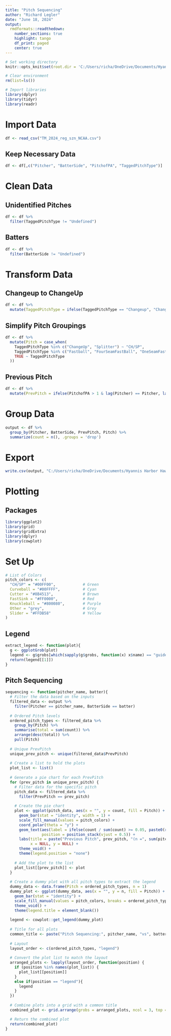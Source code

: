 ---
title: "Pitch Sequencing"
author: "Richard Legler"
date: "June 18, 2024"
output: 
  rmdformats::readthedown:
    number_sections: true
    highlight: tango
    df_print: paged
    center: true
---

```{r setup, include=FALSE}
# Set working directory
knitr::opts_knit$set(root.dir = 'C:/Users/richa/OneDrive/Documents/Hyannis Harbor Hawks/Cape Code Data')

# Clear environment
rm(list=ls())

# Import libraries
library(dplyr)
library(tidyr)
library(readr)
```

# Import Data

```{r}
df <- read_csv("TM_2024_reg_szn_NCAA.csv")
```

## Keep Necessary Data

```{r}
df <- df[,c("Pitcher", "BatterSide", "PitchofPA", "TaggedPitchType")]
```

# Clean Data
## Unidentified Pitches

```{r}
df <- df %>%
  filter(TaggedPitchType != "Undefined")
```


## Batters

```{r}
df <- df %>%
  filter(BatterSide != "Undefined")
```

# Transform Data
## Changeup to ChangeUp

```{r}
df <- df %>%
  mutate(TaggedPitchType = ifelse(TaggedPitchType == "Changeup", "ChangeUp", TaggedPitchType))
```

## Simplify Pitch Groupings

```{r}
df <- df %>%
  mutate(Pitch = case_when(
    TaggedPitchType %in% c("ChangeUp", "Splitter") ~ "CH/SP",
    TaggedPitchType %in% c("Fastball", "FourSeamFastBall", "OneSeamFastBall", "TwoSeamFastBall", "Sinker") ~ "FastSink",
    TRUE ~ TaggedPitchType
  ))
```

## Previous Pitch

```{r}
df <- df %>%
  mutate(PrevPitch = ifelse(PitchofPA > 1 & lag(Pitcher) == Pitcher, lag(Pitch), "None"))
```

# Group Data

```{r}
output <- df %>%
  group_by(Pitcher, BatterSide, PrevPitch, Pitch) %>%
  summarize(count = n(), .groups = 'drop')
```

# Export

```{r}
write.csv(output, "C:/Users/richa/OneDrive/Documents/Hyannis Harbor Hawks/Pitch Sequencing/Pitch_Sequencing_Data_NCAA_2024.csv", row.names = FALSE)
```

# Plotting
## Packages

```{r}
library(ggplot2)
library(grid)
library(gridExtra)
library(dplyr)
library(cowplot)
```

# Set Up

```{r}
# List of Colors
pitch_colors <- c(
  "CH/SP" = "#00FF00",            # Green
  Curveball = "#00FFFF",          # Cyan
  Cutter = "#8B4513",             # Brown
  FastSink = "#FF0000",           # Red
  Knuckleball = "#800080",        # Purple
  Other = "grey",                 # Grey
  Slider = "#FFDB58"              # Yellow
)
```

## Legend

```{r}
extract_legend <- function(plot){
  g <- ggplotGrob(plot)
  legend <- g$grobs[which(sapply(g$grobs, function(x) x$name) == "guide-box")]
  return(legend[[1]])
}
```

## Pitch Sequencing

```{r}
sequencing <- function(pitcher_name, batter){
  # Filter the data based on the inputs
  filtered_data <- output %>%
    filter(Pitcher == pitcher_name, BatterSide == batter)
  
  # Ordered Pitch levels
  ordered_pitch_types <- filtered_data %>%
    group_by(Pitch) %>%
    summarise(total = sum(count)) %>%
    arrange(desc(total)) %>%
    pull(Pitch)
  
  # Unique PrevPitch
  unique_prev_pitch <- unique(filtered_data$PrevPitch)
  
  # Create a list to hold the plots
  plot_list <- list()
  
  # Generate a pie chart for each PrevPitch
  for (prev_pitch in unique_prev_pitch) {
    # Filter data for the specific pitch
    pitch_data <- filtered_data %>%
      filter(PrevPitch == prev_pitch)
    
    # Create the pie chart
    plot <- ggplot(pitch_data, aes(x = "", y = count, fill = Pitch)) +
      geom_bar(stat = "identity", width = 1) +
      scale_fill_manual(values = pitch_colors) +
      coord_polar(theta = "y") +
      geom_text(aes(label = ifelse(count / sum(count) >= 0.05, paste0(round(count / sum(count) * 100), "%"), "")), 
                position = position_stack(vjust = 0.5)) +
      labs(title = paste("Previous Pitch", prev_pitch, "(n =", sum(pitch_data$count), ")"),
           x = NULL, y = NULL) +
      theme_void() +
      theme(legend.position = "none")
    
    # Add the plot to the list
    plot_list[[prev_pitch]] <- plot
  }
  
  # Create a dummy plot with all pitch types to extract the legend
  dummy_data <- data.frame(Pitch = ordered_pitch_types, n = 1)
  dummy_plot <- ggplot(dummy_data, aes(x = "", y = n, fill = Pitch)) +
    geom_bar(stat = "identity") +
    scale_fill_manual(values = pitch_colors, breaks = ordered_pitch_types) +
    theme_void() +
    theme(legend.title = element_blank())
  
  legend <- cowplot::get_legend(dummy_plot)
  
  # Title for all plots
  common_title <- paste("Pitch Sequencing:", pitcher_name, "vs", batter, "handed batters")
  
  # Layout
  layout_order <- c(ordered_pitch_types, "legend")
  
  # Convert the plot list to match the layout
  arranged_plots <- lapply(layout_order, function(position) {
    if (position %in% names(plot_list)) {
      plot_list[[position]]
    } 
    else if(position == "legend"){
      legend
    }
  })
  
  # Combine plots into a grid with a common title
  combined_plot <- grid.arrange(grobs = arranged_plots, ncol = 3, top = common_title)

  # Return the combined plot
  return(combined_plot)
}
```
